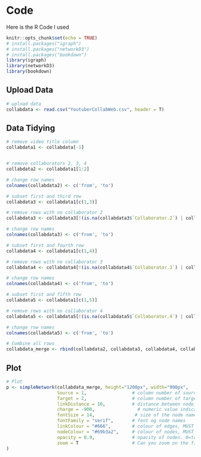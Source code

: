 # Code
Here is the R Code I used

```r
knitr::opts_chunk$set(echo = TRUE)
# install.packages("igraph")
# install.packages("networkD3")
# install.packages("bookdown")
library(igraph)
library(networkD3)
library(bookdown)
```

## Upload Data
```r
# upload data
collabdata <- read.csv("YoutuberCollabWeb.csv", header = T)
```

## Data Tidying
```r
# remove video title column
collabdata1 <- collabdata[-1]


# remove collaborators 2, 3, 4
collabdata2 <- collabdata1[1:2]

# change row names
colnames(collabdata2) <- c('from', 'to')
```

```r
# subset first and third row
collabdata3 <- collabdata1[c(1,3)]

# remove rows with no collaborator 2
collabdata3 <- collabdata3[!(is.na(collabdata3$`Collaborator.2`) | collabdata3$`Collaborator.2` ==""),]

# change row names
colnames(collabdata3) <- c('from', 'to')
```

```r
# subset first and fourth row
collabdata4 <- collabdata1[c(1,4)]

# remove rows with no collaborator 3
collabdata4 <- collabdata4[!(is.na(collabdata4$`Collaborator.3`) | collabdata4$`Collaborator.3` ==""),]

# change row names
colnames(collabdata4) <- c('from', 'to')
```

```r
# subset first and fifth row
collabdata5 <- collabdata1[c(1,5)]

# remove rows with no collaborator 4
collabdata5 <- collabdata5[!(is.na(collabdata5$`Collaborator.4`) | collabdata5$`Collaborator.4` ==""),]

# change row names
colnames(collabdata5) <- c('from', 'to')
```

```r
# Combine all rows
collabdata_merge <- rbind(collabdata2, collabdata3, collabdata4, collabdata5)
```

## Plot
```r
# Plot
p <- simpleNetwork(collabdata_merge, height="1200px", width="900px",        
                   Source = 1,                 # column number of source
                   Target = 2,                 # column number of target
                   linkDistance = 10,          # distance between node. Increase this value to have more space between nodes
                   charge = -900,                # numeric value indicating either the strength of the node repulsion (negative value) or attraction (positive value)
                   fontSize = 14,               # size of the node names
                   fontFamily = "serif",       # font og node names
                   linkColour = "#666",        # colour of edges, MUST be a common colour for the whole graph
                   nodeColour = "#69b3a2",     # colour of nodes, MUST be a common colour for the whole graph
                   opacity = 0.9,              # opacity of nodes. 0=transparent. 1=no transparency
                   zoom = T                    # Can you zoom on the figure?
)
```
